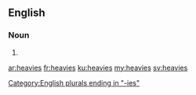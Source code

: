 ==English==

===Noun===
{{head|en}}

# {{plural of|heavy}}

[[Category:English plurals ending in "-ies"]]

[[ar:heavies]]
[[fr:heavies]]
[[ku:heavies]]
[[my:heavies]]
[[sv:heavies]]
